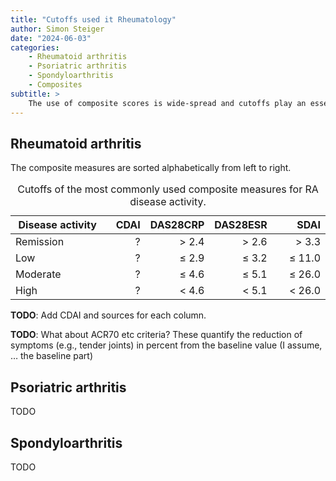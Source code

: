 ```yaml
---
title: "Cutoffs used it Rheumatology"
author: Simon Steiger
date: "2024-06-03"
categories:
    - Rheumatoid arthritis
    - Psoriatric arthritis
    - Spondyloarthritis
    - Composites
subtitle: >
    The use of composite scores is wide-spread and cutoffs play an essential role in classifying the disease activity of patients
---
```


## Rheumatoid arthritis

The composite measures are sorted alphabetically from left to right.

| **Disease activity** | **CDAI** | **DAS28CRP** | **DAS28ESR** |    **SDAI** |
|----------------------|---------:|-------------:|-------------:|------------:|
|            Remission |        ? |      $>$ 2.4 |      $>$ 2.6 |     $>$ 3.3 |
|                  Low |        ? |   $\leq$ 2.9 |   $\leq$ 3.2 | $\leq$ 11.0 |
|             Moderate |        ? |   $\leq$ 4.6 |   $\leq$ 5.1 | $\leq$ 26.0 |
|                 High |        ? |      $<$ 4.6 |      $<$ 5.1 |    $<$ 26.0 |

: Cutoffs of the most commonly used composite measures for RA disease activity.

**TODO**: Add CDAI and sources for each column.

**TODO**: What about ACR70 etc criteria? These quantify the reduction of symptoms (e.g., tender joints) in percent from the baseline value (I assume, ... the baseline part)

## Psoriatric arthritis

TODO

## Spondyloarthritis

TODO
